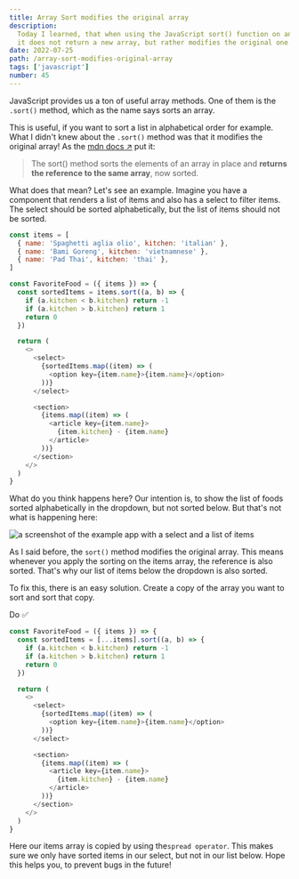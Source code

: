 ```yaml
---
title: Array Sort modifies the original array
description:
  Today I learned, that when using the JavaScript sort() function on an array,
  it does not return a new array, but rather modifies the original one.
date: 2022-07-25
path: /array-sort-modifies-original-array
tags: ['javascript']
number: 45
---
```


JavaScript provides us a ton of useful array methods. One of them is the
`.sort()` method, which as the name says sorts an array.

This is useful, if you want to sort a list in alphabetical order for example.
What I didn't knew about the `.sort()` method was that it modifies the original
array! As the
<a href="https://developer.mozilla.org/en-US/docs/Web/JavaScript/Reference/Global_Objects/Array/sort" target="_blank">mdn
docs &#8599;</a> put it:

> The sort() method sorts the elements of an array in place and **returns the
> reference to the same array**, now sorted.

What does that mean? Let's see an example. Imagine you have a component that
renders a list of items and also has a select to filter items. The select should
be sorted alphabetically, but the list of items should not be sorted.

```js
const items = [
  { name: 'Spaghetti aglia olio', kitchen: 'italian' },
  { name: 'Bami Goreng', kitchen: 'vietnamnese' },
  { name: 'Pad Thai', kitchen: 'thai' },
]

const FavoriteFood = ({ items }) => {
  const sortedItems = items.sort((a, b) => {
    if (a.kitchen < b.kitchen) return -1
    if (a.kitchen > b.kitchen) return 1
    return 0
  })

  return (
    <>
      <select>
        {sortedItems.map((item) => (
          <option key={item.name}>{item.name}</option>
        ))}
      </select>

      <section>
        {items.map((item) => (
          <article key={item.name}>
            {item.kitchen} - {item.name}
          </article>
        ))}
      </section>
    </>
  )
}
```

What do you think happens here? Our intention is, to show the list of foods
sorted alphabetically in the dropdown, but not sorted below. But that's not what
is happening here:

![a screenshot of the example app with a select and a list of items](/images/screenshot-of-food-list.webp)

As I said before, the `sort()` method modifies the original array. This means
whenever you apply the sorting on the items array, the reference is also sorted.
That's why our list of items below the dropdown is also sorted.

To fix this, there is an easy solution. Create a copy of the array you want to
sort and sort that copy.

Do ✅

```js
const FavoriteFood = ({ items }) => {
  const sortedItems = [...items].sort((a, b) => {
    if (a.kitchen < b.kitchen) return -1
    if (a.kitchen > b.kitchen) return 1
    return 0
  })

  return (
    <>
      <select>
        {sortedItems.map((item) => (
          <option key={item.name}>{item.name}</option>
        ))}
      </select>

      <section>
        {items.map((item) => (
          <article key={item.name}>
            {item.kitchen} - {item.name}
          </article>
        ))}
      </section>
    </>
  )
}
```

Here our items array is copied by using the`spread operator`. This makes sure we
only have sorted items in our select, but not in our list below. Hope this helps
you, to prevent bugs in the future!

